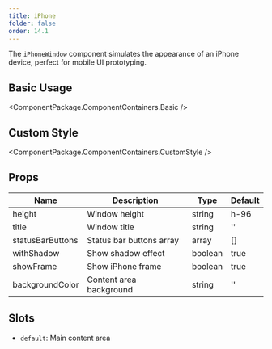 ```yaml
---
title: iPhone
folder: false
order: 14.1
---
```



The `iPhoneWindow` component simulates the appearance of an iPhone device, perfect for mobile UI prototyping.

## Basic Usage

<ComponentPackage.ComponentContainers.Basic />

## Custom Style

<ComponentPackage.ComponentContainers.CustomStyle />

## Props

| Name            | Description                | Type      | Default    |
| --------------- | ------------------------- | --------- | ---------- |
| height          | Window height             | string    | h-96       |
| title           | Window title              | string    | ''         |
| statusBarButtons| Status bar buttons array  | array     | []         |
| withShadow      | Show shadow effect        | boolean   | true       |
| showFrame       | Show iPhone frame         | boolean   | true       |
| backgroundColor | Content area background   | string    | ''         |

## Slots

- `default`: Main content area 
